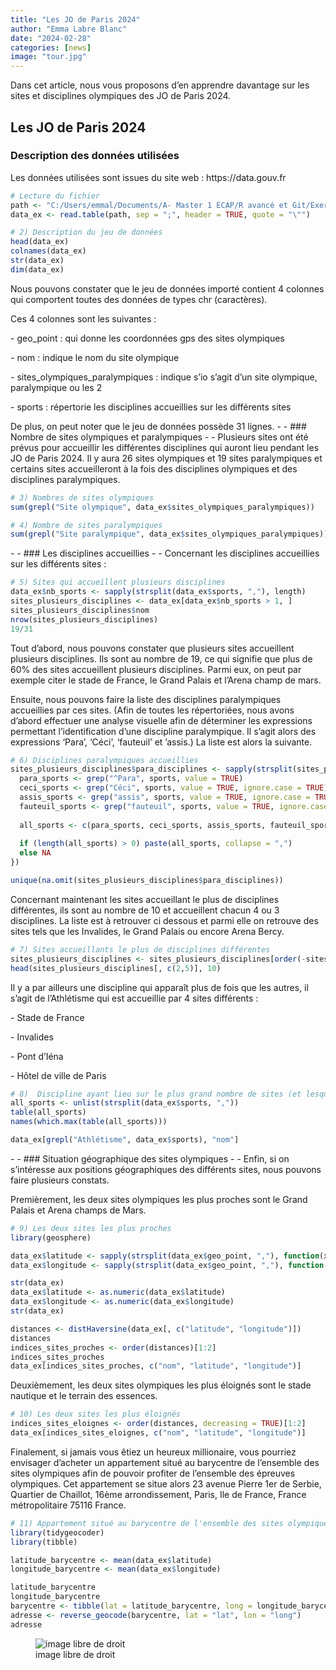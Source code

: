 ```yaml
---
title: "Les JO de Paris 2024"
author: "Emma Labre Blanc"
date: "2024-02-28"
categories: [news]
image: "tour.jpg"
---
```


Dans cet article, nous vous proposons d'en apprendre davantage sur les sites et disciplines olympiques des JO de Paris 2024.

## Les JO de Paris 2024

### Description des données utilisées

Les données utilisées sont issues du site web : https://data.gouv.fr

```r
# Lecture du fichier
path <- "C:/Users/emmal/Documents/A- Master 1 ECAP/R avancé et Git/Exercices/data/exo_1.csv"
data_ex <- read.table(path, sep = ";", header = TRUE, quote = "\"")
```

```r
# 2) Description du jeu de données
head(data_ex)
colnames(data_ex)
str(data_ex)
dim(data_ex)
```

Nous pouvons constater que le jeu de données importé contient 4 colonnes qui comportent toutes des données de types chr (caractères).

Ces 4 colonnes sont les suivantes :

\- geo_point : qui donne les coordonnées gps des sites olympiques

\- nom : indique le nom du site olympique

\- sites_olympiques_paralympiques : indique s'io s'agit d'un site olympique, paralympique ou les 2

\- sports : répertorie les disciplines accueillies sur les différents sites

De plus, on peut noter que le jeu de données possède 31 lignes. - - \### Nombre de sites olympiques et paralympiques - - Plusieurs sites ont été prévus pour accueillir les différentes disciplines qui auront lieu pendant les JO de Paris 2024. Il y aura 26 sites olympiques et 19 sites paralympiques et certains sites accueilleront à la fois des disciplines olympiques et des disciplines paralympiques.

```r
# 3) Nombres de sites olympiques
sum(grepl("Site olympique", data_ex$sites_olympiques_paralympiques))
```

```r
# 4) Nombre de sites paralympiques
sum(grepl("Site paralympique", data_ex$sites_olympiques_paralympiques))
```

\- - \### Les disciplines accueillies - - Concernant les disciplines accueillies sur les différents sites :

```r
# 5) Sites qui accueillent plusieurs disciplines
data_ex$nb_sports <- sapply(strsplit(data_ex$sports, ","), length)
sites_plusieurs_disciplines <- data_ex[data_ex$nb_sports > 1, ]
sites_plusieurs_disciplines$nom
nrow(sites_plusieurs_disciplines)
19/31
```

Tout d'abord, nous pouvons constater que plusieurs sites accueillent plusieurs disciplines. Ils sont au nombre de 19, ce qui signifie que plus de 60% des sites accueillent plusieurs disciplines. Parmi eux, on peut par exemple citer le stade de France, le Grand Palais et l'Arena champ de mars.

Ensuite, nous pouvons faire la liste des disciplines paralympiques accueillies par ces sites. (Afin de toutes les répertoriées, nous avons d'abord effectuer une analyse visuelle afin de déterminer les expressions permettant l'identification d'une discipline paralympique. Il s'agit alors des expressions 'Para', 'Céci', 'fauteuil' et 'assis.) La liste est alors la suivante.

```r
# 6) Disciplines paralympiques accueillies
sites_plusieurs_disciplines$para_disciplines <- sapply(strsplit(sites_plusieurs_disciplines$sports, ","), function(sports) {
  para_sports <- grep("^Para", sports, value = TRUE)
  ceci_sports <- grep("Céci", sports, value = TRUE, ignore.case = TRUE)
  assis_sports <- grep("assis", sports, value = TRUE, ignore.case = TRUE)
  fauteuil_sports <- grep("fauteuil", sports, value = TRUE, ignore.case = TRUE)
  
  all_sports <- c(para_sports, ceci_sports, assis_sports, fauteuil_sports)
  
  if (length(all_sports) > 0) paste(all_sports, collapse = ",")
  else NA
})

unique(na.omit(sites_plusieurs_disciplines$para_disciplines))
```

Concernant maintenant les sites accueillant le plus de disciplines différentes, ils sont au nombre de 10 et accueillent chacun 4 ou 3 disciplines. La liste est à retrouver ci dessous et parmi elle on retrouve des sites tels que les Invalides, le Grand Palais ou encore Arena Bercy.

```r
# 7) Sites accueillants le plus de disciplines différentes
sites_plusieurs_disciplines <- sites_plusieurs_disciplines[order(-sites_plusieurs_disciplines$nb_sports), ]
head(sites_plusieurs_disciplines[, c(2,5)], 10)
```

Il y a par ailleurs une discipline qui apparaît plus de fois que les autres, il s'agit de l'Athlétisme qui est accueillie par 4 sites différents :

\- Stade de France

\- Invalides

\- Pont d'Iéna

\- Hôtel de ville de Paris

```r
# 8)  Discipline ayant lieu sur le plus grand nombre de sites (et lesquels)
all_sports <- unlist(strsplit(data_ex$sports, ","))
table(all_sports)
names(which.max(table(all_sports)))

data_ex[grepl("Athlétisme", data_ex$sports), "nom"]
```

\- - \### Situation géographique des sites olympiques - - Enfin, si on s'intéresse aux positions géographiques des différents sites, nous pouvons faire plusieurs constats.

Premièrement, les deux sites olympiques les plus proches sont le Grand Palais et Arena champs de Mars.

```r
# 9) Les deux sites les plus proches
library(geosphere)

data_ex$latitude <- sapply(strsplit(data_ex$geo_point, ","), function(x) x[1])
data_ex$longitude <- sapply(strsplit(data_ex$geo_point, ","), function(x) x[2])

str(data_ex)
data_ex$latitude <- as.numeric(data_ex$latitude)
data_ex$longitude <- as.numeric(data_ex$longitude)
str(data_ex)

distances <- distHaversine(data_ex[, c("latitude", "longitude")])
distances
indices_sites_proches <- order(distances)[1:2]
indices_sites_proches
data_ex[indices_sites_proches, c("nom", "latitude", "longitude")]
```

Deuxièmement, les deux sites olympiques les plus éloignés sont le stade nautique et le terrain des essences.

```r
# 10) Les deux sites les plus éloignés
indices_sites_eloignes <- order(distances, decreasing = TRUE)[1:2]
data_ex[indices_sites_eloignes, c("nom", "latitude", "longitude")]
```

Finalement, si jamais vous êtiez un heureux millionaire, vous pourriez envisager d'acheter un appartement situé au barycentre de l'ensemble des sites olympiques afin de pouvoir profiter de l'ensemble des épreuves olympiques. Cet appartement se situe alors 23 avenue Pierre 1er de Serbie, Quartier de Chaillot, 16ème arrondissement, Paris, Ile de France, France métropolitaire 75116 France.

```r
# 11) Appartement situé au barycentre de l'ensemble des sites olympiques
library(tidygeocoder)
library(tibble)

latitude_barycentre <- mean(data_ex$latitude)
longitude_barycentre <- mean(data_ex$longitude)

latitude_barycentre
longitude_barycentre
barycentre <- tibble(lat = latitude_barycentre, long = longitude_barycentre)
adresse <- reverse_geocode(barycentre, lat = "lat", lon = "long")
adresse
```

![image libre de droit](tour.jpg)
